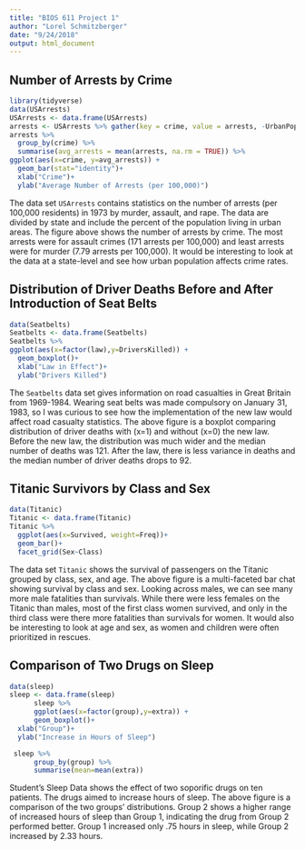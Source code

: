 ```yaml
---
title: "BIOS 611 Project 1"
author: "Lorel Schmitzberger"
date: "9/24/2018"
output: html_document
---
```

## Number of Arrests by Crime

```r
library(tidyverse)
data(USArrests)
USArrests <- data.frame(USArrests)
arrests <- USArrests %>% gather(key = crime, value = arrests, -UrbanPop) 
arrests %>% 
  group_by(crime) %>% 
  summarise(avg_arrests = mean(arrests, na.rm = TRUE)) %>% 
ggplot(aes(x=crime, y=avg_arrests)) + 
  geom_bar(stat="identity")+
  xlab("Crime")+
  ylab("Average Number of Arrests (per 100,000)")
```

The data set `USArrests` contains statistics on the number of arrests (per 100,000 residents) in 1973 by murder, assault, and rape. The data are divided by state and include the percent of the population living in urban areas. The figure above shows the number of arrests by crime. The most arrests were for assault crimes (171 arrests per 100,000) and least arrests were for murder (7.79 arrests per 100,000). It would be interesting to look at the data at a state-level and see how urban population affects crime rates.


## Distribution of Driver Deaths Before and After Introduction of Seat Belts
```r

data(Seatbelts)
Seatbelts <- data.frame(Seatbelts)
Seatbelts %>%  
ggplot(aes(x=factor(law),y=DriversKilled)) + 
  geom_boxplot()+
  xlab("Law in Effect")+
  ylab("Drivers Killed")
```

 The `Seatbelts` data set gives information on road casualties in Great Britain from 1969-1984. Wearing seat belts was made compulsory on January 31, 1983, so I was curious to see how the implementation of the new law would affect road casualty statistics. The above figure is a boxplot comparing distribution of driver deaths with (x=1) and without (x=0) the new law. Before the new law, the distribution was much wider and the median number of deaths was 121. After the law, there is less variance in deaths and the median number of driver deaths drops to 92. 
  
  
## Titanic Survivors by Class and Sex  
    
```r

data(Titanic)
Titanic <- data.frame(Titanic)
Titanic %>% 
  ggplot(aes(x=Survived, weight=Freq))+
  geom_bar()+
  facet_grid(Sex~Class)
```

The data set `Titanic` shows the survival of passengers on the Titanic grouped by class, sex, and age. The above figure is a multi-faceted bar chat showing survival by class and sex. Looking across males, we can see many more male fatalities than survivals. While there were less females on the Titanic than males, most of the first class women survived, and only in the third class were there more fatalities than survivals for women. It would also be interesting to look at age and sex, as women and children were often prioritized in rescues.

## Comparison of Two Drugs on Sleep
```r

data(sleep)
sleep <- data.frame(sleep)
      sleep %>%  
      ggplot(aes(x=factor(group),y=extra)) + 
      geom_boxplot()+
  xlab("Group")+
  ylab("Increase in Hours of Sleep")
```
 
```r
 sleep %>%  
      group_by(group) %>% 
      summarise(mean=mean(extra))
```


Student's Sleep Data shows the effect of two soporific drugs on ten patients. The drugs aimed to increase hours of sleep. The above figure is a comparison of the two groups' distributions. Group 2 shows a higher range of increased hours of sleep than Group 1, indicating the drug from Group 2 performed better. Group 1 increased only .75 hours in sleep, while Group 2 increased by 2.33 hours.